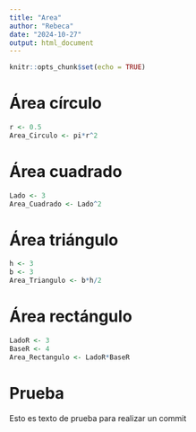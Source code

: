```yaml
---
title: "Area"
author: "Rebeca"
date: "2024-10-27"
output: html_document
---
```


```r
knitr::opts_chunk$set(echo = TRUE)
```

# Área círculo

```r
r <- 0.5
Area_Circulo <- pi*r^2
```

# Área cuadrado

```r
Lado <- 3
Area_Cuadrado <- Lado^2
```

# Área triángulo

```r
h <- 3
b <- 3
Area_Triangulo <- b*h/2
```

# Área rectángulo

```r
LadoR <- 3
BaseR <- 4
Area_Rectangulo <- LadoR*BaseR
```

# Prueba

Esto es texto de prueba para realizar un commit